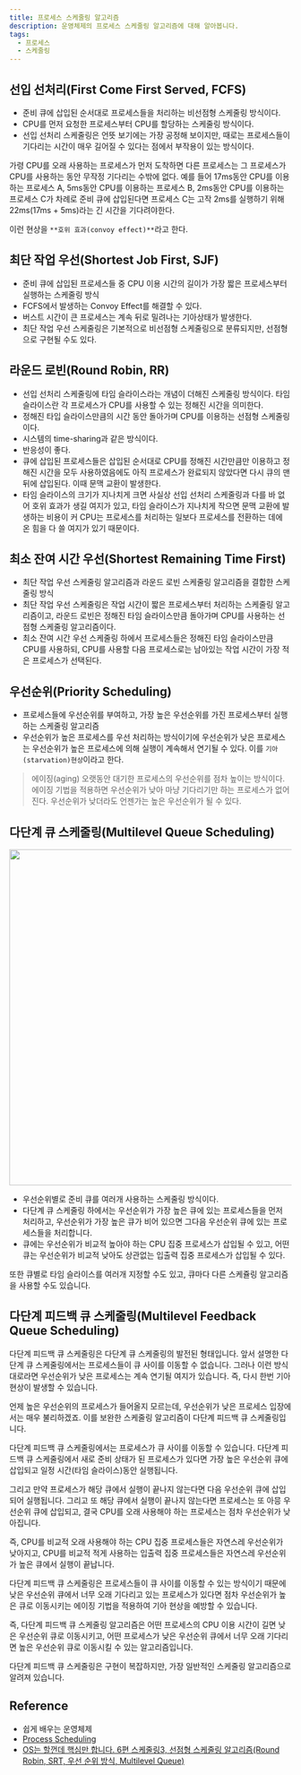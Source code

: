 ```yaml
---
title: 프로세스 스케줄링 알고리즘
description: 운영체제의 프로세스 스케줄링 알고리즘에 대해 알아봅니다.
tags:
  - 프로세스
  - 스케줄링
---
```


## 선입 선처리(First Come First Served, FCFS)

- 준비 큐에 삽입된 순서대로 프로세스들을 처리하는 비선점형 스케줄링 방식이다.
- CPU를 먼저 요청한 프로세스부터 CPU를 할당하는 스케줄링 방식이다.
- 선입 선처리 스케줄링은 언뜻 보기에는 가장 공정해 보이지만,
  때로는 프로세스들이 기다리는 시간이 매우 길어질 수 있다는 점에서 부작용이 있는 방식이다.

가령 CPU를 오래 사용하는 프로세스가 먼저 도착하면 다른 프로세스는 그 프로세스가 CPU를 사용하는
동안 무작정 기다리는 수밖에 없다.
예를 들어 17ms동안 CPU를 이용하는 프로세스 A,
5ms동안 CPU를 이용하는 프로세스 B,
2ms동안 CPU를 이용하는 프로세스 C가 차례로 준비 큐에 삽입된다면 프로세스 C는 고작 2ms를
실행하기 위해 22ms(17ms + 5ms)라는 긴 시간을 기다려야한다.

이런 현상을 `**호위 효과(convoy effect)**`라고 한다.

## 최단 작업 우선(Shortest Job First, SJF)

- 준비 큐에 삽입된 프로세스들 중 CPU 이용 시간의 길이가 가장 짧은 프로세스부터 실행하는 스케줄링 방식
- FCFS에서 발생하는 Convoy Effect를 해결할 수 있다.
- 버스트 시간이 큰 프로세스는 계속 뒤로 밀려나는 기아상태가 발생한다.
- 최단 작업 우선 스케줄링은 기본적으로 비선점형 스케줄링으로 분류되지만, 선점형으로 구현될 수도 있다.

## 라운드 로빈(Round Robin, RR)

- 선입 선처리 스케줄링에 타임 슬라이스라는 개념이 더해진 스케줄링 방식이다.
  타임 슬라이스란 각 프로세스가 CPU를 사용할 수 있는 정해진 시간을 의미한다.
- 정해진 타입 슬라이스만큼의 시간 동안 돌아가며 CPU를 이용하는 선점형 스케줄링이다.
- 시스템의 time-sharing과 같은 방식이다.
- 반응성이 좋다.
- 큐에 삽입된 프로세스들은 삽입된 순서대로 CPU를 정해진 시간만큼만 이용하고 정해진 시간을 모두
  사용하였음에도 아직 프로세스가 완료되지 않았다면 다시 큐의 맨 뒤에 삽입된다. 이때 문맥 교환이 발생한다.
- 타임 슬라이스의 크기가 지나치게 크면 사실상 선입 선처리 스케줄링과 다를 바 없어 호위 효과가 생길 여지가 있고,
  타임 슬라이스가 지나치게 작으면 문맥 교환에 발생하는 비용이 커 CPU는 프로세스를 처리하는 일보다 프로세스를
  전환하는 데에 온 힘을 다 쓸 여지가 있기 때문이다.

## 최소 잔여 시간 우선(Shortest Remaining Time First)

- 최단 작업 우선 스케줄링 알고리즘과 라운드 로빈 스케줄링 알고리즘을 결합한 스케줄링 방식
- 최단 작업 우선 스케줄링은 작업 시간이 짧은 프로세스부터 처리하는 스케줄링 알고리즘이고,
  라운드 로빈은 정해진 타임 슬라이스만큼 돌아가며 CPU를 사용하는 선점형 스케줄링 알고리즘이다.
- 최소 잔여 시간 우선 스케줄링 하에서 프로세스들은 정해진 타임 슬라이스만큼 CPU를 사용하되,
  CPU를 사용할 다음 프로세스로는 남아있는 작업 시간이 가장 적은 프로세스가 선택된다.

## 우선순위(Priority Scheduling)

- 프로세스들에 우선순위를 부여하고, 가장 높은 우선순위를 가진 프로세스부터 실행하는 스케줄링 알고리즘
- 우선순위가 높은 프로세스를 우선 처리하는 방식이기에 우선순위가 낮은 프로세스는 우선순위가 높은 프로세스에
  의해 실행이 계속해서 연기될 수 있다. 이를 `기아(starvation)현상`이라고 한다.

> 에이징(aging)
> 오랫동안 대기한 프로세스의 우선순위를 점차 높이는 방식이다.
> 에이징 기법을 적용하면 우선순위가 낮아 마냥 기다리기만 하는 프로세스가 없어진다.
> 우선순위가 낮더라도 언젠가는 높은 우선순위가 될 수 있다.

## 다단계 큐 스케줄링(Multilevel Queue Scheduling)

<Image
  src="https://velog.velcdn.com/images%2Fchappi%2Fpost%2F30b5b716-f751-46dd-8261-567aa9391376%2F8.png"
  width="600px"
/>

- 우선순위별로 준비 큐를 여러개 사용하는 스케줄링 방식이다.
- 다단계 큐 스케줄링 하에서는 우선순위가 가장 높은 큐에 있는 프로세스들을 먼저 처리하고,
  우선순위가 가장 높은 큐가 비어 있으면 그다음 우선순위 큐에 있는 프로세스들을 처리합니다.
- 큐에는 우선순위가 비교적 높아야 하는 CPU 집중 프로세스가 삽입될 수 있고,
  어떤 큐는 우선순위가 비교적 낮아도 상관없는 입출력 집중 프로세스가 삽입될 수 있다.

또한 큐별로 타임 슬라이스를 여러개 지정할 수도 있고, 큐마다 다른 스케쥴링 알고리즘을 사용할 수도 있습니다.

## 다단계 피드백 큐 스케줄링(Multilevel Feedback Queue Scheduling)

다단계 피드백 큐 스케줄링은 다단계 큐 스케줄링의 발전된 형태입니다. 앞서 설명한 다단계 큐 스케줄링에서는 프로세스들이 큐 사이를 이동할 수 없습니다.
그러나 이런 방식대로라면 우선순위가 낮은 프로세스는 계속 연기될 여지가 있습니다. 즉, 다시 한번 기아 현상이 발생할 수 있습니다.

언제 높은 우선순위의 프로세스가 들어올지 모르는데, 우선순위가 낮은 프로세스 입장에서는 매우 불리하겠죠. 이를 보완한 스케줄링 알고리즘이 다단계 피드백 큐 스케줄링입니다.

다단계 피드백 큐 스케줄링에서는 프로세스가 큐 사이를 이동할 수 있습니다. 다단계 피드백 큐 스케줄링에서 새로 준비 상태가 된 프로세스가 있다면
가장 높은 우선순위 큐에 삽입되고 일정 시간(타임 슬라이스)동안 실행됩니다.

그리고 만약 프로세스가 해당 큐에서 실행이 끝나지 않는다면 다음 우선순위 큐에 삽입되어 실행됩니다. 그리고 또 해당 큐에서 실행이 끝나지 않는다면
프로세스는 또 아믕 우선순위 큐에 삽입되고, 결국 CPU를 오래 사용해야 하는 프로세스는 점차 우선순위가 낮아집니다.

즉, CPU를 비교적 오래 사용해야 하는 CPU 집중 프로세스들은 자연스레 우선순위가 낮아지고,
CPU를 비교적 적게 사용하는 입출력 집중 프로세스들은 자연스레 우선순위가 높은 큐에서 실행이 끝납니다.

다단계 피드백 큐 스케줄링은 프로세스들이 큐 사이를 이동할 수 있는 방식이기 때문에 낮은 우선순위 큐에서 너무 오래 기다리고 있는
프로세스가 있다면 점차 우선순위가 높은 큐로 이동시키는 에이징 기법을 적용하여 기아 현상을 예방할 수 있습니다.

즉, 다단계 피드백 큐 스케줄링 알고리즘은 어떤 프로세스의 CPU 이용 시간이 길면 낮은 우선순위 큐로 이동시키고,
어떤 프로세스가 낮은 우선순위 큐에서 너무 오래 기다리면 높은 우선순위 큐로 이동시킬 수 있는 알고리즘입니다.

다단계 피드백 큐 스케줄링은 구현이 복잡하지만, 가장 일반적인 스케줄링 알고리즘으로 알려져 있습니다.

## Reference

- 쉽게 배우는 운영체제
- [Process Scheduling](https://parksb.github.io/article/9.html)
- [OS는 할껀데 핵심만 합니다. 6편 스케줄링3, 선점형 스케줄링 알고리즘(Round Robin, SRT, 우선 순위 방식, Multilevel Queue)](https://velog.io/@chappi/OS%EB%8A%94-%ED%95%A0%EA%BB%80%EB%8D%B0-%ED%95%B5%EC%8B%AC%EB%A7%8C-%ED%95%A9%EB%8B%88%EB%8B%A4.-6%ED%8E%B8-%EC%8A%A4%EC%BC%80%EC%A4%84%EB%A7%813-%EC%84%A0%EC%A0%90%ED%98%95-%EC%8A%A4%EC%BC%80%EC%A4%84%EB%A7%81-%EC%95%8C%EA%B3%A0%EB%A6%AC%EC%A6%98Round-Robin-SRT-%EC%9A%B0%EC%84%A0-%EC%88%9C%EC%9C%84-%EB%B0%A9%EC%8B%9D-Multilevel-Queue)
